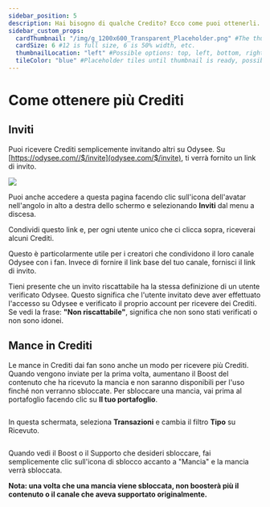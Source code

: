 ```yaml
---
sidebar_position: 5
description: Hai bisogno di qualche Credito? Ecco come puoi ottenerli.
sidebar_custom_props:
  cardThumbnail: "/img/g_1200x600_Transparent_Placeholder.png" #The thumbnail on the category card.
  cardSize: 6 #12 is full size, 6 is 50% width, etc.
  thumbnailLocation: "left" #Possible options: top, left, bottom, right, none
  tileColor: "blue" #Placeholder tiles until thumbnail is ready, possible options: blue, cream, darkpurple, lightpurple, mauve, orange, pink, none
---
```


# Come ottenere più Crediti

## Inviti

Puoi ricevere Crediti semplicemente invitando altri su Odysee. Su [https://odysee.com//$/invite](odysee.com/$/invite), ti verrà fornito un link di invito.

![](/img/en/category-monetization3.png)

Puoi anche accedere a questa pagina facendo clic sull'icona dell'avatar nell'angolo in alto a destra dello schermo e selezionando **Inviti** dal menu a discesa.

Condividi questo link e, per ogni utente unico che ci clicca sopra, riceverai alcuni Crediti.

Questo è particolarmente utile per i creatori che condividono il loro canale Odysee con i fan. Invece di fornire il link base del tuo canale, fornisci il link di invito.

Tieni presente che un invito riscattabile ha la stessa definizione di un utente verificato Odysee. Questo significa che l'utente invitato deve aver effettuato l'accesso su Odysee e verificato il proprio account per ricevere dei Crediti. Se vedi la frase: **"Non riscattabile"**, significa che non sono stati verificati o non sono idonei.

## Mance in Crediti

Le mance in Crediti dai fan sono anche un modo per ricevere più Crediti. Quando vengono inviate per la prima volta, aumentano il Boost del contenuto che ha ricevuto la mancia e non saranno disponibili per l'uso finché non verranno sbloccate. Per sbloccare una mancia, vai prima al portafoglio facendo clic su **Il tuo portafoglio**.

<Image img="/img/en/category-wallet1.png"/>

In questa schermata, seleziona **Transazioni** e cambia il filtro **Tipo** su Ricevuto.

<Image img="/img/en/odysee-monetization9.png"/>

Quando vedi il Boost o il Supporto che desideri sbloccare, fai semplicemente clic sull'icona di sblocco accanto a "Mancia" e la mancia verrà sbloccata.

**Nota: una volta che una mancia viene sbloccata, non boosterà più il contenuto o il canale che aveva supportato originalmente.**
